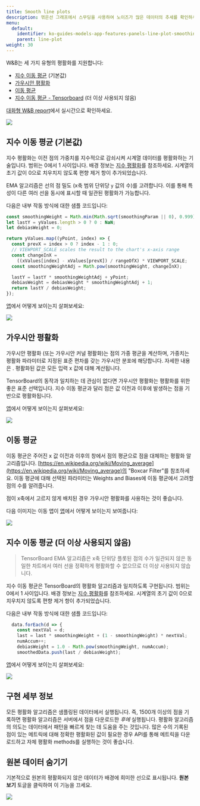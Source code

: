 ```yaml
---
title: Smooth line plots
description: 꺾은선 그래프에서 스무딩을 사용하여 노이즈가 많은 데이터의 추세를 확인하세요.
menu:
  default:
    identifier: ko-guides-models-app-features-panels-line-plot-smoothing
    parent: line-plot
weight: 30
---
```


W&B는 세 가지 유형의 평활화를 지원합니다:

- [지수 이동 평균](/ko/smoothing#exponential-moving-average-default) (기본값)
- [가우시안 평활화](/ko/smoothing#gaussian-smoothing)
- [이동 평균](/ko/smoothing#running-average)
- [지수 이동 평균 - Tensorboard](/ko/smoothing#exponential-moving-average-deprecated) (더 이상 사용되지 않음)

[대화형 W&B report](https://wandb.ai/carey/smoothing-example/reports/W-B-Smoothing-Features--Vmlldzo1MzY3OTc)에서 실시간으로 확인하세요.

<Frame>
    <img src="/images/app_ui/beamer_smoothing.gif"  />
</Frame>

## 지수 이동 평균 (기본값)

지수 평활화는 이전 점의 가중치를 지수적으로 감쇠시켜 시계열 데이터를 평활화하는 기술입니다. 범위는 0에서 1 사이입니다. 배경 정보는 [지수 평활화](https://www.wikiwand.com/en/Exponential_smoothing)를 참조하세요. 시계열의 초기 값이 0으로 치우치지 않도록 편향 제거 항이 추가되었습니다.

EMA 알고리즘은 선의 점 밀도 (x축 범위 단위당 `y` 값의 수)를 고려합니다. 이를 통해 특성이 다른 여러 선을 동시에 표시할 때 일관된 평활화가 가능합니다.

다음은 내부 작동 방식에 대한 샘플 코드입니다:

```javascript
const smoothingWeight = Math.min(Math.sqrt(smoothingParam || 0), 0.999);
let lastY = yValues.length > 0 ? 0 : NaN;
let debiasWeight = 0;

return yValues.map((yPoint, index) => {
  const prevX = index > 0 ? index - 1 : 0;
  // VIEWPORT_SCALE scales the result to the chart's x-axis range
  const changeInX =
    ((xValues[index] - xValues[prevX]) / rangeOfX) * VIEWPORT_SCALE;
  const smoothingWeightAdj = Math.pow(smoothingWeight, changeInX);

  lastY = lastY * smoothingWeightAdj + yPoint;
  debiasWeight = debiasWeight * smoothingWeightAdj + 1;
  return lastY / debiasWeight;
});
```

[앱](https://wandb.ai/carey/smoothing-example/reports/W-B-Smoothing-Features--Vmlldzo1MzY3OTc)에서 어떻게 보이는지 살펴보세요:

<Frame>
    <img src="/images/app_ui/weighted_exponential_moving_average.png"  />
</Frame>

## 가우시안 평활화

가우시안 평활화 (또는 가우시안 커널 평활화)는 점의 가중 평균을 계산하며, 가중치는 평활화 파라미터로 지정된 표준 편차를 갖는 가우시안 분포에 해당합니다. 자세한 내용은 . 평활화된 값은 모든 입력 x 값에 대해 계산됩니다.

TensorBoard의 동작과 일치하는 데 관심이 없다면 가우시안 평활화는 평활화를 위한 좋은 표준 선택입니다. 지수 이동 평균과 달리 점은 값 이전과 이후에 발생하는 점을 기반으로 평활화됩니다.

[앱](https://wandb.ai/carey/smoothing-example/reports/W-B-Smoothing-Features--Vmlldzo1MzY3OTc#3.-gaussian-smoothing)에서 어떻게 보이는지 살펴보세요:

<Frame>
    <img src="/images/app_ui/gaussian_smoothing.png"  />
</Frame>

## 이동 평균

이동 평균은 주어진 x 값 이전과 이후의 창에서 점의 평균으로 점을 대체하는 평활화 알고리즘입니다. [https://en.wikipedia.org/wiki/Moving_average](https://en.wikipedia.org/wiki/Moving_average)의 "Boxcar Filter"를 참조하세요. 이동 평균에 대해 선택된 파라미터는 Weights and Biases에 이동 평균에서 고려할 점의 수를 알려줍니다.

점이 x축에서 고르지 않게 배치된 경우 가우시안 평활화를 사용하는 것이 좋습니다.

다음 이미지는 이동 앱이 [앱](https://wandb.ai/carey/smoothing-example/reports/W-B-Smoothing-Features--Vmlldzo1MzY3OTc#4.-running-average)에서 어떻게 보이는지 보여줍니다:

<Frame>
    <img src="/images/app_ui/running_average.png"  />
</Frame>

## 지수 이동 평균 (더 이상 사용되지 않음)

> TensorBoard EMA 알고리즘은 x축 단위당 플롯된 점의 수가 일관되지 않은 동일한 차트에서 여러 선을 정확하게 평활화할 수 없으므로 더 이상 사용되지 않습니다.

지수 이동 평균은 TensorBoard의 평활화 알고리즘과 일치하도록 구현됩니다. 범위는 0에서 1 사이입니다. 배경 정보는 [지수 평활화](https://www.wikiwand.com/en/Exponential_smoothing)를 참조하세요. 시계열의 초기 값이 0으로 치우치지 않도록 편향 제거 항이 추가되었습니다.

다음은 내부 작동 방식에 대한 샘플 코드입니다:

```javascript
  data.forEach(d => {
    const nextVal = d;
    last = last * smoothingWeight + (1 - smoothingWeight) * nextVal;
    numAccum++;
    debiasWeight = 1.0 - Math.pow(smoothingWeight, numAccum);
    smoothedData.push(last / debiasWeight);
```

[앱](https://wandb.ai/carey/smoothing-example/reports/W-B-Smoothing-Features--Vmlldzo1MzY3OTc)에서 어떻게 보이는지 살펴보세요:

<Frame>
    <img src="/images/app_ui/exponential_moving_average.png"  />
</Frame>

## 구현 세부 정보

모든 평활화 알고리즘은 샘플링된 데이터에서 실행됩니다. 즉, 1500개 이상의 점을 기록하면 평활화 알고리즘은 서버에서 점을 다운로드한 _후에_ 실행됩니다. 평활화 알고리즘의 의도는 데이터에서 패턴을 빠르게 찾는 데 도움을 주는 것입니다. 많은 수의 기록된 점이 있는 메트릭에 대해 정확한 평활화된 값이 필요한 경우 API를 통해 메트릭을 다운로드하고 자체 평활화 methods를 실행하는 것이 좋습니다.

## 원본 데이터 숨기기

기본적으로 원본의 평활화되지 않은 데이터가 배경에 희미한 선으로 표시됩니다. **원본 보기** 토글을 클릭하여 이 기능을 끄세요.

<Frame>
    <img src="/images/app_ui/demo_wandb_smoothing_turn_on_and_off_original_data.gif"  />
</Frame>

